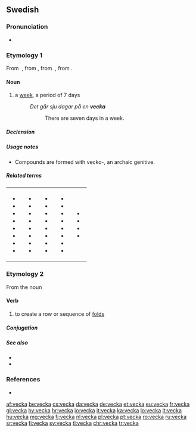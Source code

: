 ==Swedish==

===Pronunciation===
* {{homophones|väcka|lang=sv}}

===Etymology 1===
From {{etyl|gmq-osw|sv}} {{m|gmq-osw|vika}}, from {{etyl|non|sv}} {{m|non|vika}}, from {{etyl|gem-pro|sv}} {{m|gem-pro|*wikǭ}}, from {{etyl|ine-pro|sv}} {{m|ine-pro|*weyg-||to bend, wind, turn, yield}}.

====Noun====
{{sv-noun|c}}

# a [[week]], a period of 7 days
#: ''Det går sju dagar på en '''vecka'''''
#:: There are seven days in a week.

=====Declension=====
{{sv-infl-noun-c-or|veck}}

=====Usage notes=====
* Compounds are formed with vecko-, an archaic genitive.

=====Related terms=====
{|
|- valign=top
|
* {{l|sv|arbetsvecka}}
* {{l|sv|femdagarsvecka}}
* {{l|sv|politikervecka}}
* {{l|sv|påskvecka}}
* {{l|sv|sportlovsvecka}}
* {{l|sv|veckoberedning}}
* {{l|sv|veckoarbetstid}}
* {{l|sv|veckobilaga}}
|
* {{l|sv|veckobiljett}}
* {{l|sv|veckoblad}}
* {{l|sv|veckobrev}}
* {{l|sv|veckodag}}
* {{l|sv|veckogammal}}
* {{l|sv|veckohandla}}
* {{l|sv|veckohelg}}
* {{l|sv|veckohögtid}}
|
* {{l|sv|veckolig}}
* {{l|sv|veckolång}}
* {{l|sv|veckolön}}
* {{l|sv|veckomagasin}}
* {{l|sv|veckonummer}}
* {{l|sv|veckopendla}}
* {{l|sv|veckopendling}}
* {{l|sv|veckopeng}}
|
* {{l|sv|veckopress}}
* {{l|sv|veckoschema}}
* {{l|sv|veckoskifte}}
* {{l|sv|veckoslut}}
* {{l|sv|veckotal}}
* {{l|sv|veckotidning}}
* {{l|sv|veckotimma}}
* {{l|sv|veckotimme}}
|
* {{l|sv|veckoupplaga}}
* {{l|sv|veckovill}}
* {{l|sv|veckovis}}
* {{l|sv|veckoöversikt}}
|}

===Etymology 2===
From the noun {{m|sv|veck||fold, crease}}

====Verb====
{{head|sv|verb}}

# to create a row or sequence of [[fold]]s

=====Conjugation=====
{{sv-conj-wk}}

=====See also=====
* {{l|sv|veck}}
* {{l|sv|vika}}

===References===
* {{R:SAOL}}

[[af:vecka]]
[[be:vecka]]
[[cs:vecka]]
[[da:vecka]]
[[de:vecka]]
[[et:vecka]]
[[eu:vecka]]
[[fr:vecka]]
[[gl:vecka]]
[[hy:vecka]]
[[hr:vecka]]
[[io:vecka]]
[[it:vecka]]
[[ka:vecka]]
[[lo:vecka]]
[[lt:vecka]]
[[hu:vecka]]
[[mg:vecka]]
[[fj:vecka]]
[[nl:vecka]]
[[pl:vecka]]
[[pt:vecka]]
[[ro:vecka]]
[[ru:vecka]]
[[sr:vecka]]
[[fi:vecka]]
[[sv:vecka]]
[[tl:vecka]]
[[chr:vecka]]
[[tr:vecka]]